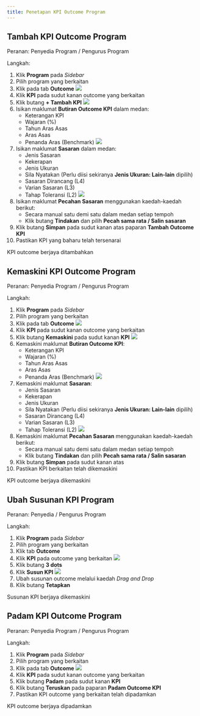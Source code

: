 ```yaml
---
title: Penetapan KPI Outcome Program
---
```


## Tambah KPI Outcome Program
Peranan: Penyedia Program / Pengurus Program

Langkah:
1. Klik **Program** pada *Sidebar*
2. Pilih program yang berkaitan
3. Klik pada tab **Outcome**
![](./images/program-kpi-tambah.png)
4. Klik **KPI** pada sudut kanan outcome yang berkaitan
5. Klik butang **+ Tambah KPI**
![](./images/program-kpi-paparan.png)
6. Isikan maklumat **Butiran Outcome KPI** dalam medan:
    * Keterangan KPI
    * Wajaran (%)
    * Tahun Aras Asas 
    * Aras Asas
    * Penanda Aras (Benchmark)
    ![](./images/kpi-sasaran.png)
7. Isikan maklumat **Sasaran** dalam medan:
    * Jenis Sasaran
    * Kekerapan
    * Jenis Ukuran
    * Sila Nyatakan (Perlu diisi sekiranya **Jenis Ukuran: Lain-lain** dipilih)
    * Sasaran Dirancang (L4)
    * Varian Sasaran (L3)
    * Tahap Toleransi (L2)
    ![](./images/kpi-pecahan.png)
8. Isikan maklumat **Pecahan Sasaran** menggunakan kaedah-kaedah berikut:
    * Secara manual satu demi satu dalam medan setiap tempoh
    * Klik butang **Tindakan** dan pilih **Pecah sama rata / Salin sasaran**
9. Klik butang **Simpan** pada sudut kanan atas paparan **Tambah Outcome KPI**
10. Pastikan KPI yang baharu telah tersenarai

<Callout title="Outcome">
KPI outcome berjaya ditambahkan
</Callout>

## Kemaskini KPI Outcome Program
Peranan: Penyedia Program / Pengurus Program

Langkah:
1. Klik **Program** pada *Sidebar*
2. Pilih program yang berkaitan
3. Klik pada tab **Outcome**
![](./images/program-kpi-kemaskini.png)
4. Klik **KPI** pada sudut kanan outcome yang berkaitan
5. Klik butang **Kemaskini** pada sudut kanan **KPI**
![](./images/program-kpi-paparan.png)
6. Kemaskini maklumat **Butiran Outcome KPI**:
    * Keterangan KPI
    * Wajaran (%)
    * Tahun Aras Asas 
    * Aras Asas
    * Penanda Aras (Benchmark)
    ![](./images/kpi-sasaran.png)
7. Kemaskini maklumat **Sasaran**:
    * Jenis Sasaran
    * Kekerapan
    * Jenis Ukuran
    * Sila Nyatakan (Perlu diisi sekiranya **Jenis Ukuran: Lain-lain** dipilih)
    * Sasaran Dirancang (L4)
    * Varian Sasaran (L3)
    * Tahap Toleransi (L2)
      ![](./images/kpi-pecahan.png)
8. Kemaskini maklumat **Pecahan Sasaran** menggunakan kaedah-kaedah berikut:
    * Secara manual satu demi satu dalam medan setiap tempoh
    * Klik butang **Tindakan** dan pilih **Pecah sama rata / Salin sasaran**
9. Klik butang **Simpan** pada sudut kanan atas
10. Pastikan KPI berkaitan telah dikemaskini

<Callout title="Outcome">
KPI outcome berjaya dikemaskini
</Callout>

## Ubah Susunan KPI Program
Peranan: Penyedia / Pengurus Program

Langkah:
1. Klik **Program** pada *Sidebar*
2. Pilih program yang berkaitan
3. Klik tab **Outcome**
4. Klik **KPI** pada outcome yang berkaitan 
![](./images/program_susun-kpi1.png)
5. Klik butang **3 dots** 
6. Klik **Susun KPI**
![](./images/program_susun-kpi2.png)
7. Ubah susunan outcome melalui kaedah _Drag and Drop_
8. Klik butang **Tetapkan**

<Callout title="Outcome">
Susunan KPI berjaya dikemaskini
</Callout>

## Padam KPI Outcome Program
Peranan: Penyedia Program / Pengurus Program

Langkah:
1. Klik **Program** pada *Sidebar*
2. Pilih program yang berkaitan
3. Klik pada tab **Outcome**
  ![](./images/program-kpi-padam.png)
4. Klik **KPI** pada sudut kanan outcome yang berkaitan
5. Klik butang **Padam** pada sudut kanan **KPI**
6. Klik butang **Teruskan** pada paparan **Padam Outcome KPI**
7. Pastikan KPI outcome yang berkaitan telah dipadamkan

<Callout title="Outcome">
KPI outcome berjaya dipadamkan
</Callout>
